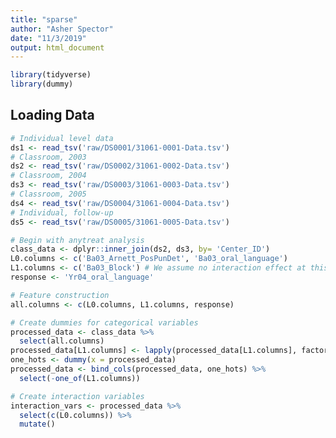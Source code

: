 ```yaml
---
title: "sparse"
author: "Asher Spector"
date: "11/3/2019"
output: html_document
---
```


```r
library(tidyverse)
library(dummy)
```

## Loading Data

```r
# Individual level data
ds1 <- read_tsv('raw/DS0001/31061-0001-Data.tsv')
# Classroom, 2003
ds2 <- read_tsv('raw/DS0002/31061-0002-Data.tsv')
# Classroom, 2004
ds3 <- read_tsv('raw/DS0003/31061-0003-Data.tsv')
# Classroom, 2005
ds4 <- read_tsv('raw/DS0004/31061-0004-Data.tsv')
# Individual, follow-up
ds5 <- read_tsv('raw/DS0005/31061-0005-Data.tsv')
```
```r
# Begin with anytreat analysis
class_data <- dplyr::inner_join(ds2, ds3, by= 'Center_ID')
L0.columns <- c('Ba03_Arnett_PosPunDet', 'Ba03_oral_language')
L1.columns <- c('Ba03_Block') # We assume no interaction effect at this level
response <- 'Yr04_oral_language'

# Feature construction
all.columns <- c(L0.columns, L1.columns, response)

# Create dummies for categorical variables
processed_data <- class_data %>%
  select(all.columns)
processed_data[L1.columns] <- lapply(processed_data[L1.columns], factor)
one_hots <- dummy(x = processed_data)
processed_data <- bind_cols(processed_data, one_hots) %>%
  select(-one_of(L1.columns))

# Create interaction variables
interaction_vars <- processed_data %>%
  select(c(L0.columns)) %>%
  mutate()


```


